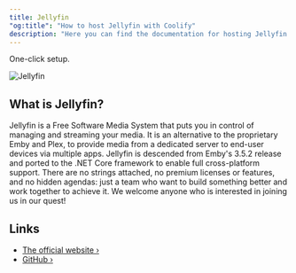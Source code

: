 ```yaml
---
title: Jellyfin
"og:title": "How to host Jellyfin with Coolify"
description: "Here you can find the documentation for hosting Jellyfin with Coolify."
---
```


One-click setup.

![Jellyfin](https://raw.githubusercontent.com/jellyfin/jellyfin-ux/master/branding/SVG/banner-logo-solid.svg?sanitize=true)

## What is Jellyfin?

Jellyfin is a Free Software Media System that puts you in control of managing and streaming your media. It is an alternative to the proprietary Emby and Plex, to provide media from a dedicated server to end-user devices via multiple apps. Jellyfin is descended from Emby's 3.5.2 release and ported to the .NET Core framework to enable full cross-platform support. There are no strings attached, no premium licenses or features, and no hidden agendas: just a team who want to build something better and work together to achieve it. We welcome anyone who is interested in joining us in our quest!

## Links

- [The official website ›](https://jellyfin.org/)
- [GitHub ›](https://github.com/jellyfin/jellyfin)
